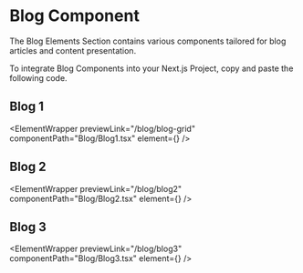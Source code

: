 
# Blog Component

The Blog Elements Section contains various components tailored for blog articles and content presentation.

To integrate Blog Components into your Next.js Project, copy and paste the following code.

## Blog 1

<ElementWrapper
  previewLink="/blog/blog-grid"
  componentPath="Blog/Blog1.tsx"
  element={<Blog1 />}
/>

## Blog 2

<ElementWrapper
  previewLink="/blog/blog2"
  componentPath="Blog/Blog2.tsx"
  element={<Blog2 />}
/>

## Blog 3

<ElementWrapper
  previewLink="/blog/blog3"
  componentPath="Blog/Blog3.tsx"
  element={<Blog3 />}
/>
